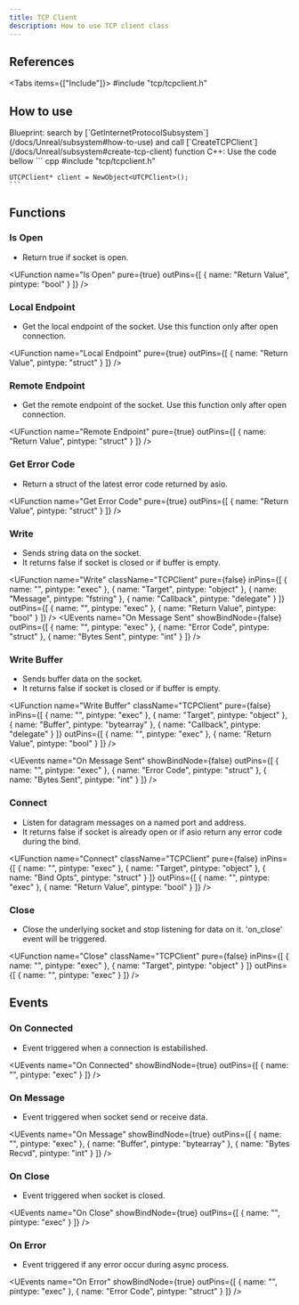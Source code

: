 ```yaml
---
title: TCP Client
description: How to use TCP client class
---
```



## References

<Tabs items={["Include"]}>
    <Tab value="Include">#include "tcp/tcpclient.h"</Tab>
</Tabs>

## How to use

<Steps>
  <Step>
    Blueprint: search by [`GetInternetProtocolSubsystem`](/docs/Unreal/subsystem#how-to-use) and call [`CreateTCPClient`](/docs/Unreal/subsystem#create-tcp-client) function
  </Step>
  <Step>
    C++: Use the code bellow
    ``` cpp
    #include "tcp/tcpclient.h"

    UTCPClient* client = NewObject<UTCPClient>();
    ```

  </Step>
</Steps>

## Functions

### Is Open

-   Return true if socket is open.

<UFunction
  name="Is Open"
  pure={true}
  outPins={[
    { name: "Return Value", pintype: "bool" }
  ]}
/>

### Local Endpoint

-   Get the local endpoint of the socket. Use this function only after open connection.

<UFunction
  name="Local Endpoint"
  pure={true}
  outPins={[
    { name: "Return Value", pintype: "struct" }
  ]}
/>

### Remote Endpoint

-   Get the remote endpoint of the socket. Use this function only after open connection.

<UFunction
  name="Remote Endpoint"
  pure={true}
  outPins={[
    { name: "Return Value", pintype: "struct" }
  ]}
/>

### Get Error Code

-   Return a struct of the latest error code returned by asio.

<UFunction
  name="Get Error Code"
  pure={true}
  outPins={[
    { name: "Return Value", pintype: "struct" }
  ]}
/>

### Write

-   Sends string data on the socket.
-   It returns false if socket is closed or if buffer is empty.

<UFunction
  name="Write"
  className="TCPClient"
  pure={false}
  inPins={[
    { name: "", pintype: "exec" },
    { name: "Target", pintype: "object" },
    { name: "Message", pintype: "fstring" },
    { name: "Callback", pintype: "delegate" }
  ]}
  outPins={[
    { name: "", pintype: "exec" },
    { name: "Return Value", pintype: "bool" }
  ]}
/>
<UEvents
  name="On Message Sent"
  showBindNode={false}
  outPins={[
    { name: "", pintype: "exec" },
    { name: "Error Code", pintype: "struct" },
    { name: "Bytes Sent", pintype: "int" }
  ]}
/>

### Write Buffer

-   Sends buffer data on the socket.
-   It returns false if socket is closed or if buffer is empty.

<UFunction
  name="Write Buffer"
  className="TCPClient"
  pure={false}
  inPins={[
    { name: "", pintype: "exec" },
    { name: "Target", pintype: "object" },
    { name: "Buffer", pintype: "bytearray" },
    { name: "Callback", pintype: "delegate" }
  ]}
  outPins={[
    { name: "", pintype: "exec" },
    { name: "Return Value", pintype: "bool" }
  ]}
/>

<UEvents
  name="On Message Sent"
  showBindNode={false}
  outPins={[
    { name: "", pintype: "exec" },
    { name: "Error Code", pintype: "struct" },
    { name: "Bytes Sent", pintype: "int" }
  ]}
/>

### Connect

-   Listen for datagram messages on a named port and address.
-   It returns false if socket is already open or if asio return any error code during the bind.

<UFunction
  name="Connect"
  className="TCPClient"
  pure={false}
  inPins={[
    { name: "", pintype: "exec" },
    { name: "Target", pintype: "object" },
    { name: "Bind Opts", pintype: "struct" }
  ]}
  outPins={[
    { name: "", pintype: "exec" },
    { name: "Return Value", pintype: "bool" }
  ]}
/>

### Close

-   Close the underlying socket and stop listening for data on it. 'on_close' event will be triggered.

<UFunction
  name="Close"
  className="TCPClient"
  pure={false}
  inPins={[
    { name: "", pintype: "exec" },
    { name: "Target", pintype: "object" }
  ]}
  outPins={[
    { name: "", pintype: "exec" }
  ]}
/>

## Events

### On Connected

-   Event triggered when a connection is estabilished.

<UEvents
  name="On Connected"
  showBindNode={true}
  outPins={[
    { name: "", pintype: "exec" }
  ]}
/>

### On Message

-   Event triggered when socket send or receive data.

<UEvents
  name="On Message"
  showBindNode={true}
  outPins={[
    { name: "", pintype: "exec" },
    { name: "Buffer", pintype: "bytearray" },
    { name: "Bytes Recvd", pintype: "int" }
  ]}
/>

### On Close

-   Event triggered when socket is closed.

<UEvents
  name="On Close"
  showBindNode={true}
  outPins={[
    { name: "", pintype: "exec" }
  ]}
/>

### On Error

-   Event triggered if any error occur during async process.

<UEvents
  name="On Error"
  showBindNode={true}
  outPins={[
    { name: "", pintype: "exec" },
    { name: "Error Code", pintype: "struct" }
  ]}
/>

